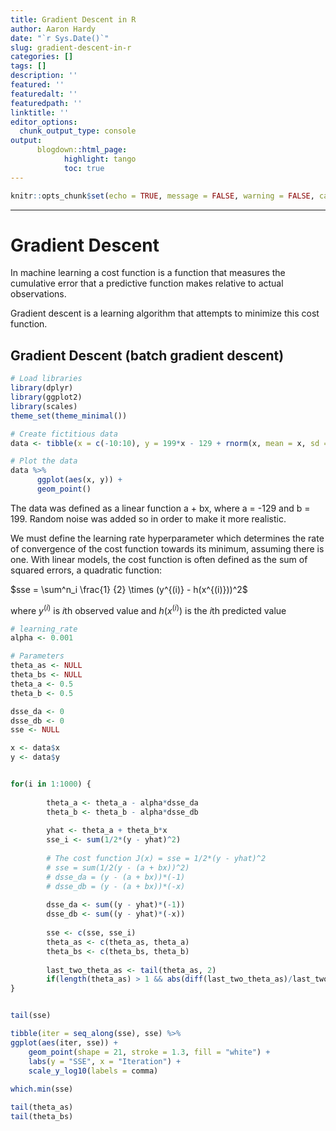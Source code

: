 ```yaml
---
title: Gradient Descent in R
author: Aaron Hardy
date: "`r Sys.Date()`"
slug: gradient-descent-in-r
categories: []
tags: []
description: ''
featured: ''
featuredalt: ''
featuredpath: ''
linktitle: ''
editor_options: 
  chunk_output_type: console
output:
      blogdown::html_page:
            highlight: tango
            toc: true
---
```


```r
knitr::opts_chunk$set(echo = TRUE, message = FALSE, warning = FALSE, cache = TRUE)
```



-------------------------------------

# Gradient Descent

In machine learning a cost function is a function that measures the cumulative 
error that a predictive function makes relative to actual observations.

Gradient descent is a learning algorithm that attempts to minimize this cost
function. 

## Gradient Descent (batch gradient descent)

```r

# Load libraries
library(dplyr)
library(ggplot2)
library(scales)
theme_set(theme_minimal())

# Create fictitious data
data <- tibble(x = c(-10:10), y = 199*x - 129 + rnorm(x, mean = x, sd = 500))

# Plot the data
data %>% 
      ggplot(aes(x, y)) +
      geom_point()
```

The data was defined as a linear function a + bx, where a = -129 and b = 199. 
Random noise was added so in order to make it more realistic.


We must define the learning rate hyperparameter which determines the rate of
convergence of the cost function towards its minimum, assuming there is one.
With linear models, the cost function is often defined as the sum of squared
errors, a quadratic function:

$sse = \sum^n_i \frac{1} {2} \times (y^{(i)} - h(x^{(i)}))^2$

where $y^{(i)}$ is *i*th observed value and $h(x^{(i)})$ is the *i*th predicted value

```r
# learning_rate
alpha <- 0.001

# Parameters
theta_as <- NULL
theta_bs <- NULL
theta_a <- 0.5
theta_b <- 0.5

dsse_da <- 0
dsse_db <- 0
sse <- NULL

x <- data$x
y <- data$y


for(i in 1:1000) {
        
        theta_a <- theta_a - alpha*dsse_da
        theta_b <- theta_b - alpha*dsse_db
        
        yhat <- theta_a + theta_b*x
        sse_i <- sum(1/2*(y - yhat)^2)
        
        # The cost function J(x) = sse = 1/2*(y - yhat)^2
        # sse = sum(1/2(y - (a + bx))^2)
        # dsse_da = (y - (a + bx))*(-1)
        # dsse_db = (y - (a + bx))*(-x)
        
        dsse_da <- sum((y - yhat)*(-1))
        dsse_db <- sum((y - yhat)*(-x))
        
        sse <- c(sse, sse_i)
        theta_as <- c(theta_as, theta_a)
        theta_bs <- c(theta_bs, theta_b)
        
        last_two_theta_as <- tail(theta_as, 2)
        if(length(theta_as) > 1 && abs(diff(last_two_theta_as)/last_two_theta_as[1]) < 0.000001) break
}


tail(sse)

tibble(iter = seq_along(sse), sse) %>% 
ggplot(aes(iter, sse)) +
    geom_point(shape = 21, stroke = 1.3, fill = "white") +
    labs(y = "SSE", x = "Iteration") +
    scale_y_log10(labels = comma)
    
which.min(sse)

tail(theta_as)
tail(theta_bs)
```




